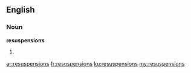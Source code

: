 ==English==

===Noun===
'''resuspensions'''

# {{plural of|resuspension}}

[[ar:resuspensions]]
[[fr:resuspensions]]
[[ku:resuspensions]]
[[my:resuspensions]]
